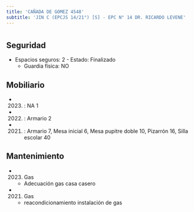 ```yaml
---
title: 'CAÑADA DE GOMEZ 4548'
subtitle: 'JIN C (EPCJS 14/21°) [S] - EPC N° 14 DR. RICARDO LEVENE'
---
```


#


## Seguridad

*  Espacios seguros: 2 - Estado: Finalizado 
    + Guardia física: NO





## Mobiliario

*  (2023) : NA 1 

*  (2022) : Armario 2 

*  (2021) : Armario 7, Mesa inicial 6, Mesa pupitre doble 10, Pizarrón 16, Silla escolar 40 





## Mantenimiento

*  (2023) Gas 
    + Adecuación gas casa casero

*  (2021) Gas 
    + reacondicionamiento instalación de gas




